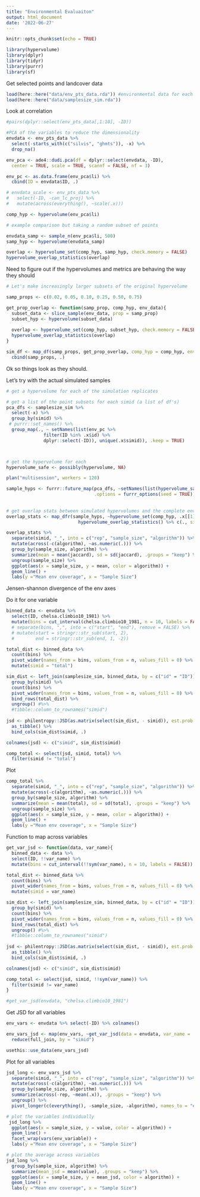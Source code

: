 ```yaml
---
title: "Environmental Evaluaiton"
output: html_document
date: '2022-06-27'
---
```


```r
knitr::opts_chunk$set(echo = TRUE)
```

```r
library(hypervolume)
library(dplyr)
library(tidyr)
library(purrr)
library(sf)
```

Get selected points and landcover data
```r
load(here::here("data/env_pts_data.rda")) #environmental data for each point
load(here::here("data/samplesize_sim.rda"))
```

Look at correlation
```r
#pairs(dplyr::select(env_pts_data[,1:10], -ID))
```

```r

#PCA of the variables to reduce the dimensionality
envdata <- env_pts_data %>% 
  select(-starts_with(c("silvis", "ghmts")), -x) %>%
  drop_na()

env_pca <- ade4::dudi.pca(df = dplyr::select(envdata, -ID), 
  center = TRUE, scale = TRUE, scannf = FALSE, nf = 3)

env_pc <- as.data.frame(env_pca$li) %>%
  cbind(ID = envdata$ID, .)

# envdata_scale <- env_pts_data %>% 
#   select(-ID, -can_lc_proj) %>%
#   mutate(across(everything(), ~scale(.x)))

comp_hyp <- hypervolume(env_pca$li)

# example comparison but taking a random subset of points

envdata_samp <- sample_n(env_pca$li, 500)
samp_hyp <- hypervolume(envdata_samp)

overlap <- hypervolume_set(comp_hyp, samp_hyp, check.memory = FALSE)
hypervolume_overlap_statistics(overlap)
```

Need to figure out if the hypervolumes and metrics are behaving the way they should
```r
# Let's make increasingly larger subsets of the original hypervolume

samp_props <- c(0.02, 0.05, 0.10, 0.25, 0.50, 0.75)

get_prop_overlap <- function(samp_prop, comp_hyp, env_data){
  subset_data <- slice_sample(env_data, prop = samp_prop)
  subset_hyp <- hypervolume(subset_data)
  
  overlap <- hypervolume_set(comp_hyp, subset_hyp, check.memory = FALSE)
  hypervolume_overlap_statistics(overlap)
}

sim_df <- map_df(samp_props, get_prop_overlap, comp_hyp = comp_hyp, env_data = env_pca$li) %>%
  cbind(samp_props, .)

```
Ok so things look as they should.

Let's try with the actual simulated samples
```r
# get a hypervolume for each of the simulation replicates

# get a list of the point subsets for each simid (a list of df's)
pca_dfs <- samplesize_sim %>%
  select(-x) %>%
  group_by(simid) %>%
 # purrr::set_names() %>%
  group_map(., ~ setNames(list(env_pc %>%
              filter(ID %in% .x$id) %>%
              dplyr::select(-ID)), unique(.x$simid)), .keep = TRUE)



# get the hypervolume for each
hypervolume_safe <- possibly(hypervolume, NA)

plan("multisession", workers = 120)

sample_hyps <- furrr::future_map(pca_dfs, ~setNames(list(hypervolume_safe(.x[[1]])), names(.x)), 
                                 .options = furrr_options(seed = TRUE))
  
  
# get overlap stats between simulated hypervolumes and the complete environmental hypervolume
overlap_stats <- map_dfr(sample_hyps, ~hypervolume_set(comp_hyp, .x[[1]], check.memory = FALSE) %>%
                           hypervolume_overlap_statistics() %>% c(., simid = names(.x))) 

overlap_stats %>%
  separate(simid, "_", into = c("rep", "sample_size", "algorithm")) %>%
  mutate(across(-c(algorithm), ~as.numeric(.))) %>%
  group_by(sample_size, algorithm) %>%
  summarize(mean = mean(jaccard), sd = sd(jaccard), .groups = "keep") %>%
  ungroup(sample_size) %>%
  ggplot(aes(x = sample_size, y = mean, color = algorithm)) +
  geom_line() +
  labs(y ="Mean env coverage", x = "Sample Size") 
```


Jensen-shannon divergence of the env axes

Do it for one variable
```r
binned_data <- envdata %>% 
  select(ID, chelsa.climbio10_1981) %>%
  mutate(bins = cut_interval(chelsa.climbio10_1981, n = 10, labels = FALSE)) #%>%
  # separate(bins, ",", into = c("start", "end"), remove = FALSE) %>%
  # mutate(start = stringr::str_sub(start, 2),
  #        end = stringr::str_sub(end, 1, -2))

total_dist <- binned_data %>% 
  count(bins) %>% 
  pivot_wider(names_from = bins, values_from = n, values_fill = 0) %>%
  mutate(simid = "total")

sim_dist <- left_join(samplesize_sim, binned_data, by = c("id" = "ID")) %>% 
  group_by(simid) %>% 
  count(bins) %>% 
  pivot_wider(names_from = bins, values_from = n, values_fill = 0) %>%
  bind_rows(total_dist) %>%
  ungroup() #%>%
  #tibble::column_to_rownames("simid")
  
jsd <- philentropy::JSD(as.matrix(select(sim_dist, - simid)), est.prob = "empirical") %>%
  as_tibble() %>%
  bind_cols(sim_dist$simid, .)

colnames(jsd) <- c("simid", sim_dist$simid)

comp_total <- select(jsd, simid, total) %>%
  filter(simid != "total")
```

Plot 
```r

comp_total %>%
  separate(simid, "_", into = c("rep", "sample_size", "algorithm")) %>%
  mutate(across(-c(algorithm), ~as.numeric(.))) %>%
  group_by(sample_size, algorithm) %>%
  summarize(mean = mean(total), sd = sd(total), .groups = "keep") %>%
  ungroup(sample_size) %>%
  ggplot(aes(x = sample_size, y = mean, color = algorithm)) +
  geom_line() +
  labs(y ="Mean env coverage", x = "Sample Size") 
```

Function to map across variables
```r
get_var_jsd <- function(data, var_name){
  binned_data <- data %>% 
  select(ID, !!var_name) %>%
  mutate(bins = cut_interval(!!sym(var_name), n = 10, labels = FALSE)) 

total_dist <- binned_data %>% 
  count(bins) %>% 
  pivot_wider(names_from = bins, values_from = n, values_fill = 0) %>%
  mutate(simid = var_name)

sim_dist <- left_join(samplesize_sim, binned_data, by = c("id" = "ID")) %>% 
  group_by(simid) %>% 
  count(bins) %>% 
  pivot_wider(names_from = bins, values_from = n, values_fill = 0) %>%
  bind_rows(total_dist) %>%
  ungroup() #%>%
  #tibble::column_to_rownames("simid")
  
jsd <- philentropy::JSD(as.matrix(select(sim_dist, - simid)), est.prob = "empirical") %>%
  as_tibble() %>%
  bind_cols(sim_dist$simid, .)

colnames(jsd) <- c("simid", sim_dist$simid)

comp_total <- select(jsd, simid, !!sym(var_name)) %>%
  filter(simid != var_name)
}

#get_var_jsd(envdata, "chelsa.climbio10_1981")
```

Get JSD for all variables 
```r
env_vars <- envdata %>% select(-ID) %>% colnames()

env_vars_jsd <- map(env_vars, ~get_var_jsd(data = envdata, var_name = .x)) %>% 
  reduce(full_join, by = "simid") 

usethis::use_data(env_vars_jsd)
```

Plot for all variables
```r
jsd_long <- env_vars_jsd %>%
  separate(simid, "_", into = c("rep", "sample_size", "algorithm")) %>%
  mutate(across(-c(algorithm), ~as.numeric(.))) %>%
  group_by(sample_size, algorithm) %>%
  summarize(across(-rep, ~mean(.x)), .groups = "keep") %>%
  ungroup() %>%
  pivot_longer(c(everything(), -sample_size, -algorithm), names_to = "env_variable")

# plot the variables individually
 jsd_long %>% 
  ggplot(aes(x = sample_size, y = value, color = algorithm)) +
  geom_line() +
  facet_wrap(vars(env_variable)) +
  labs(y ="Mean env coverage", x = "Sample Size") 

# plot the average across variables
jsd_long %>%
  group_by(sample_size, algorithm) %>%
  summarize(mean_jsd = mean(value), .groups = "keep") %>%
  ggplot(aes(x = sample_size, y = mean_jsd, color = algorithm)) +
  geom_line() +
  labs(y ="Mean env coverage", x = "Sample Size") 
```





